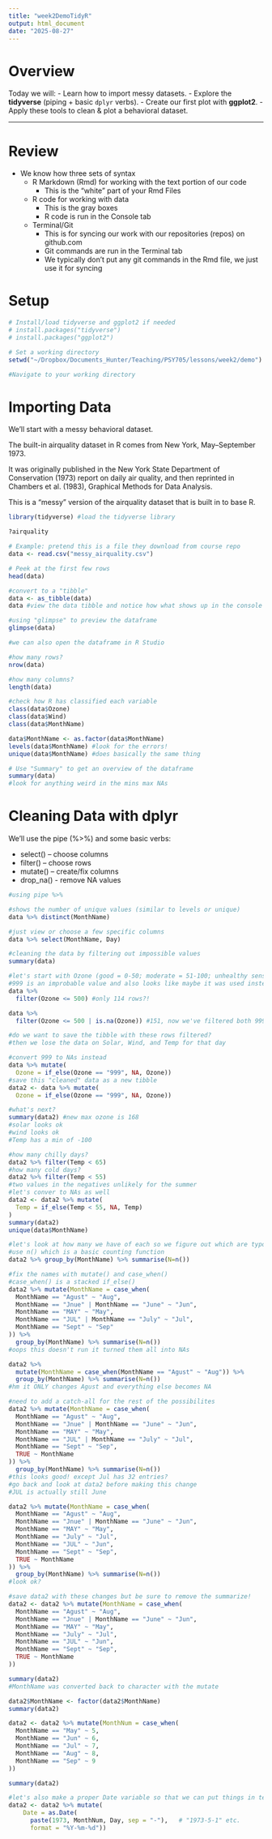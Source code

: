 ```yaml
---
title: "week2DemoTidyR"
output: html_document
date: "2025-08-27"
---
```


# Overview

Today we will:
- Learn how to import messy datasets.
- Explore the **tidyverse** (piping + basic `dplyr` verbs).
- Create our first plot with **ggplot2**.
- Apply these tools to clean & plot a behavioral dataset.

---

# Review
- We know how three sets of syntax
    - R Markdown (Rmd) for working with the text portion of our code 
        - This is the "white" part of your Rmd Files 
    - R code for working with data 
        - This is the gray boxes 
        - R code is run in the Console tab 
    - Terminal/Git 
        - This is for syncing our work with our repositories (repos) on github.com 
        - Git commands are run in the Terminal tab
        - We typically don't put any git commands in the Rmd file, we just use it for syncing 

# Setup

```r
# Install/load tidyverse and ggplot2 if needed
# install.packages("tidyverse")
# install.packages("ggplot2")

# Set a working directory 
setwd("~/Dropbox/Documents_Hunter/Teaching/PSY705/lessons/week2/demo")

#Navigate to your working directory

```


# Importing Data

We’ll start with a messy behavioral dataset.

The built-in airquality dataset in R comes from New York, May–September 1973.

It was originally published in the New York State Department of Conservation (1973) report on daily air quality, and then reprinted in Chambers et al. (1983), Graphical Methods for Data Analysis.

This is a "messy" version of the airquality dataset that is built in to base R. 

```r
library(tidyverse) #load the tidyverse library 

?airquality

# Example: pretend this is a file they download from course repo
data <- read.csv("messy_airquality.csv")

# Peek at the first few rows
head(data)

#convert to a "tibble"
data <- as_tibble(data)
data #view the data tibble and notice how what shows up in the console is much easier to look at than when we use head()

#using "glimpse" to preview the dataframe
glimpse(data)

#we can also open the dataframe in R Studio

#how many rows? 
nrow(data)

#how many columns? 
length(data)

#check how R has classified each variable 
class(data$Ozone)
class(data$Wind)
class(data$MonthName)

data$MonthName <- as.factor(data$MonthName)
levels(data$MonthName) #look for the errors! 
unique(data$MonthName) #does basically the same thing 

# Use "Summary" to get an overview of the dataframe
summary(data)
#look for anything weird in the mins max NAs

```

# Cleaning Data with dplyr

We’ll use the pipe (%>%) and some basic verbs:

- select() – choose columns
- filter() – choose rows
- mutate() – create/fix columns
- drop_na() - remove NA values 

```r
#using pipe %>% 

#shows the number of unique values (similar to levels or unique) 
data %>% distinct(MonthName)

#just view or choose a few specific columns 
data %>% select(MonthName, Day)

#cleaning the data by filtering out impossible values 
summary(data)

#let's start with Ozone (good = 0-50; moderate = 51-100; unhealthy sensitive = 101-150; unhealthy = 151-200; very unhealthy = 201-300; hazardous = 301-500)  
#999 is an improbable value and also looks like maybe it was used instead of NA 
data %>%
  filter(Ozone <= 500) #only 114 rows?! 

data %>% 
  filter(Ozone <= 500 | is.na(Ozone)) #151, now we've filtered both 999s 

#do we want to save the tibble with these rows filtered? 
#then we lose the data on Solar, Wind, and Temp for that day 

#convert 999 to NAs instead 
data %>% mutate(
  Ozone = if_else(Ozone == "999", NA, Ozone))
#save this "cleaned" data as a new tibble 
data2 <- data %>% mutate(
  Ozone = if_else(Ozone == "999", NA, Ozone))

#what's next? 
summary(data2) #new max ozone is 168
#solar looks ok
#wind looks ok 
#Temp has a min of -100

#how many chilly days?
data2 %>% filter(Temp < 65)
#how many cold days? 
data2 %>% filter(Temp < 55)
#two values in the negatives unlikely for the summer
#let's conver to NAs as well 
data2 <- data2 %>% mutate(
  Temp = if_else(Temp < 55, NA, Temp)
)
summary(data2)
unique(data$MonthName)

#let's look at how many we have of each so we figure out which are typos
#use n() which is a basic counting function 
data2 %>% group_by(MonthName) %>% summarise(N=n())

#fix the names with mutate() and case_when()
#case_when() is a stacked if_else() 
data2 %>% mutate(MonthName = case_when(
  MonthName == "Agust" ~ "Aug",
  MonthName == "Jnue" | MonthName == "June" ~ "Jun",
  MonthName == "MAY" ~ "May",
  MonthName == "JUL" | MonthName == "July" ~ "Jul",
  MonthName == "Sept" ~ "Sep"
)) %>%
  group_by(MonthName) %>% summarise(N=n())
#oops this doesn't run it turned them all into NAs 

data2 %>% 
  mutate(MonthName = case_when(MonthName == "Agust" ~ "Aug")) %>% 
  group_by(MonthName) %>% summarise(N=n())
#hm it ONLY changes Agust and everything else becomes NA 

#need to add a catch-all for the rest of the possibilites
data2 %>% mutate(MonthName = case_when(
  MonthName == "Agust" ~ "Aug",
  MonthName == "Jnue" | MonthName == "June" ~ "Jun",
  MonthName == "MAY" ~ "May",
  MonthName == "JUL" | MonthName == "July" ~ "Jul",
  MonthName == "Sept" ~ "Sep",
  TRUE ~ MonthName
)) %>%
  group_by(MonthName) %>% summarise(N=n())
#this looks good! except Jul has 32 entries? 
#go back and look at data2 before making this change 
#JUL is actually still June 

data2 %>% mutate(MonthName = case_when(
  MonthName == "Agust" ~ "Aug",
  MonthName == "Jnue" | MonthName == "June" ~ "Jun",
  MonthName == "MAY" ~ "May",
  MonthName == "July" ~ "Jul",
  MonthName == "JUL" ~ "Jun",
  MonthName == "Sept" ~ "Sep",
  TRUE ~ MonthName
)) %>%
  group_by(MonthName) %>% summarise(N=n())
#look ok? 

#save data2 with these changes but be sure to remove the summarize! 
data2 <- data2 %>% mutate(MonthName = case_when(
  MonthName == "Agust" ~ "Aug",
  MonthName == "Jnue" | MonthName == "June" ~ "Jun",
  MonthName == "MAY" ~ "May",
  MonthName == "July" ~ "Jul",
  MonthName == "JUL" ~ "Jun",
  MonthName == "Sept" ~ "Sep",
  TRUE ~ MonthName
))

summary(data2)
#MonthName was converted back to character with the mutate

data2$MonthName <- factor(data2$MonthName)
summary(data2)

data2 <- data2 %>% mutate(MonthNum = case_when(
  MonthName == "May" ~ 5, 
  MonthName == "Jun" ~ 6,
  MonthName == "Jul" ~ 7,
  MonthName == "Aug" ~ 8,
  MonthName == "Sep" ~ 9
))

summary(data2)

#let's also make a proper Date variable so that we can put things in temporal order
data2 <- data2 %>% mutate(
    Date = as.Date(
      paste(1973, MonthNum, Day, sep = "-"),   # "1973-5-1" etc.
      format = "%Y-%m-%d"))



```
